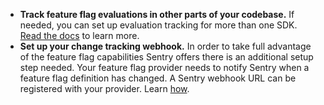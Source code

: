 <Alert level="warning" title="Next Steps">

- **Track feature flag evaluations in other parts of your codebase.** If needed, you can set up evaluation tracking for more than one SDK. [Read the docs](/platforms/python/feature-flags/#enable-evaluation-tracking) to learn more.
- **Set up your change tracking webhook.** In order to take full advantage of the feature flag capabilities Sentry offers there is an additional setup step needed. Your feature flag provider needs to notify Sentry when a feature flag definition has changed. A Sentry webhook URL can be registered with your provider. Learn [how](/platforms/python/feature-flags/#enable-change-tracking).

</Alert>

